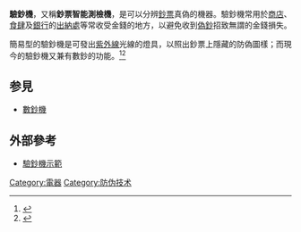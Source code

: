 {{multiple issues|
{{expand|time=2017-02-24T13:11:58+00:00}}
{{refimprove|time=2017-02-24T13:11:58+00:00}}
}}
'''驗鈔機'''，又稱'''鈔票智能測檢機'''，是可以分辨[[鈔票|鈔票]]真偽的機器。驗鈔機常用於[[商店|商店]]、[[食肆|食肆]]及[[銀行|銀行]]的[[出納|出納處]]等常收受金錢的地方，以避免收到[[偽鈔|偽鈔]]招致無謂的金錢損失。

簡易型的驗鈔機是可發出[[紫外線|紫外線]]光線的燈具，以照出鈔票上隱藏的防偽圖樣；而現今的驗鈔機又兼有數鈔的功能。<ref>{{Cite web|url=http://www.gaoxiaolunwen.com/article/2012/1219/article_7408.html|title=银行点验钞机标准化调查-高校论文网|accessdate=2017-07-03|work=www.gaoxiaolunwen.com}}{{Dead link|date=2018年6月 |bot=InternetArchiveBot |fix-attempted=no }}</ref><ref>{{Cite web|url=http://m.xzbu.com/7/view-3001927.htm|title=验钞机是如何识别真假的_中国论文网|accessdate=2017-07-03|work=m.xzbu.com|language=zh-cn}}</ref>

==参見==
* [[數鈔機|數鈔機]]

==外部參考==
* [http://www.szdpower.com/chinese/bookpic/200551817451095583.jpg 驗鈔機示範]{{dead link|date=2018年5月 |bot=InternetArchiveBot |fix-attempted=yes }}

[[Category:電器|Category:電器]]
[[Category:防伪技术|Category:防伪技术]]